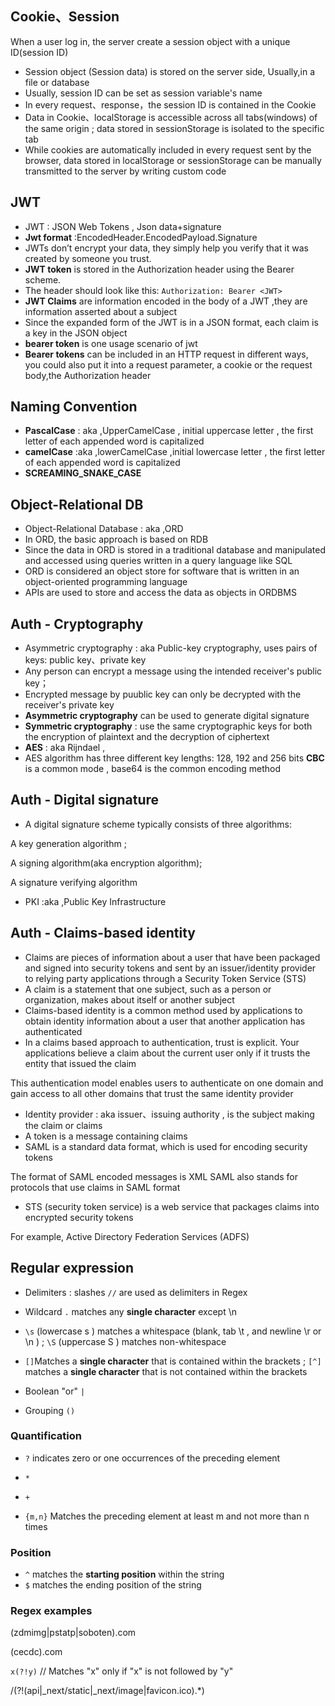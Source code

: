 ## Cookie、Session
When a user log in, the server create a session object with a unique ID(session ID)
- Session object (Session data) is stored on the server side, Usually,in a file or database
- Usually, session ID can be set as session variable's name
- In every request、response，the session ID is contained in the Cookie
- Data in Cookie、localStorage is accessible across all tabs(windows) of the same origin ; data stored in sessionStorage is isolated to the specific tab
- While cookies are automatically included in every request sent by the browser, data stored in localStorage or sessionStorage can be manually transmitted to the server by writing custom code
## JWT
- JWT : JSON Web Tokens , Json data+signature
- **Jwt format** :EncodedHeader.EncodedPayload.Signature
- JWTs don’t encrypt your data, they simply help you verify that it was created by someone you trust.
- **JWT token** is stored in the Authorization header using the Bearer scheme.
- The header should look like this: `Authorization: Bearer <JWT>`
- **JWT Claims** are information encoded in the body of a JWT ,they are information asserted about a subject
- Since the expanded form of the JWT is in a JSON format, each claim is a key in the JSON object
- **bearer token** is one usage scenario of jwt
- **Bearer tokens** can be included in an HTTP request in different ways, you could also put it into a request parameter, a cookie or the request body,the Authorization header
## Naming Convention
- **PascalCase** : aka ,UpperCamelCase , initial uppercase letter , the first letter of each appended word is capitalized
- **camelCase** :aka ,lowerCamelCase ,initial lowercase letter , the first letter of each appended word is capitalized
- **SCREAMING_SNAKE_CASE**
## Object-Relational DB
- Object-Relational Database : aka ,ORD
- In ORD, the basic approach is based on RDB
- Since the data in ORD is stored in a traditional database and manipulated and accessed using queries written in a query language like SQL
- ORD is considered an object store for software that is written in an object-oriented programming language
- APIs are used to store and access the data as objects in ORDBMS

## Auth - Cryptography
- Asymmetric cryptography : aka Public-key cryptography, uses pairs of keys: public key、private key
- Any person can encrypt a message using the intended receiver's public key；
- Encrypted message by puublic key can only be decrypted with the receiver's private key
- **Asymmetric cryptography** can be used to generate digital signature
- **Symmetric cryptography** : use the same cryptographic keys for both the encryption of plaintext and the decryption of ciphertext
- **AES** : aka Rijndael , 
- AES algorithm has three different key lengths: 128, 192 and 256 bits
**CBC** is a common mode , base64 is the common encoding method
## Auth - Digital signature
- A digital signature scheme typically consists of three algorithms:

A key generation algorithm ;

A signing algorithm(aka encryption algorithm);

A signature verifying algorithm

- PKI :aka ,Public Key Infrastructure
## Auth - Claims-based identity
- Claims are pieces of information about a user that have been packaged and signed into security tokens and sent by an issuer/identity provider to relying party applications through a Security Token Service (STS)
- A claim is a statement that one subject, such as a person or organization, makes about itself or another subject
- Claims-based identity is a common method used by applications to obtain identity information about a user that another application has authenticated
- In a claims based approach to authentication, trust is explicit. Your applications believe a claim about the current user only if it trusts the entity that issued the claim

This authentication model enables users to authenticate on one domain and gain access to all other domains that trust the same identity provider
- Identity provider : aka issuer、issuing authority , is the subject making the claim or claims
- A token is a message containing claims
- SAML is a standard data format, which is used for encoding security tokens

The format of SAML encoded messages is XML
SAML also stands for protocols that use claims in SAML format
- STS (security token service) is a web service that packages claims into encrypted security tokens

For example, Active Directory Federation Services (ADFS)

## Regular expression
* Delimiters : slashes `//` are used as delimiters in Regex
* Wildcard `.` matches any **single character** except \n
* `\s` (lowercase s ) matches a whitespace (blank, tab \t , and newline \r or \n ) ; `\S` (uppercase S ) matches non-whitespace
* `[]`Matches a **single character** that is contained within the brackets ; `[^]` matches a **single character** that is not contained within the brackets

* Boolean "or" `|`
* Grouping `()`

### Quantification

* `?` indicates zero or one occurrences of the preceding element

* `*`

* `+`
* `{m,n}` Matches the preceding element at least m and not more than n times
### Position
* `^` matches the **starting position** within the string
* `$` matches the ending position of the string
### Regex examples

(zdmimg|pstatp|soboten)\.com  


   
   
(cecdc)\.com

`x(?!y)`  // Matches "x" only if "x" is not followed by "y"

\/(?!(api|_next\/static|_next\/image|favicon.ico).*)
